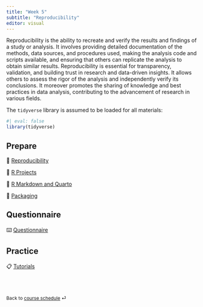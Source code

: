 ```yaml
---
title: "Week 5"
subtitle: "Reproducibility"
editor: visual
---
```



Reproducibility is the ability to recreate and verify the results and findings of a study or analysis. It involves providing detailed documentation of the methods, data sources, and procedures used, making the analysis code and scripts available, and ensuring that others can replicate the analysis to obtain similar results. Reproducibility is essential for transparency, validation, and building trust in research and data-driven insights. It allows others to assess the rigor of the analysis and independently verify its conclusions. It moreover promotes the sharing of knowledge and best practices in data analysis, contributing to the advancement of research in various fields.

The `tidyverse` library is assumed to be loaded for all materials:

```r
#| eval: false
library(tidyverse)
```


## Prepare

📖 [Reproducibility](/contents/week-5/01_reproducibility.qmd)

📖 [R Projects](/contents/week-5/02_r_projects.qmd)

📖 [R Markdown and Quarto](/contents/week-5/03_rmarkdown_quarto.qmd)

📖 [Packaging](/contents/week-5/04_packaging.qmd)


## Questionnaire

⌨️ [Questionnaire](/questionnaire/qcm-week-5.qmd)

## Practice

📋 [Tutorials](/labs/lab-week-5.qmd)

<br><br>

::: {style="font-size: 0.875em;"}
Back to [course schedule](/ "Course schedule") ⏎
:::